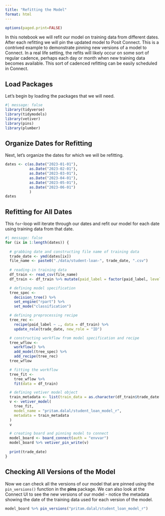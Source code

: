 ```yaml
---
title: "Refitting the Model"
format: html
---
```


```r
options(paged.print=FALSE)
```

In this notebook we will refit our model on training data from different dates. After each refitting we will pin the updated model to Posit Connect.  This is a contrived example to demonstrate pinning new versions of a model to Connect.  In a real life setting, the refits will likely occur on some sort of regular cadence, perhaps each day or month when new training data becomes available.  This sort of cadenced refitting can be easily scheduled in Connect.

## Load Packages

Let's begin by loading the packages that we will need.
```r
#| message: false
library(tidyverse)
library(tidymodels)
library(vetiver)
library(pins)
library(plumber)
```

## Organize Dates for Refitting

Next, let's organize the dates for which we will be refitting.
```r
dates <- c(as.Date("2023-01-01"),
           as.Date("2023-02-01"),
           as.Date("2023-03-01"),
           as.Date("2023-04-01"),
           as.Date("2023-05-01"),
           as.Date("2023-06-01")
           )
dates
```

## Refitting for All Dates

This `for`-loop will iterate through our dates and refit our model for each date using training data from that date.
```r
#| message: false
for (ix in 1:length(dates)) {
  
  # grabbing date and constructing file name of training data
  trade_date <- ymd(dates[ix])
  file_name <- paste0("./data/student-loan-", trade_date, ".csv")
  
  # reading-in training data
  df_train <- read_csv(file_name)
  df_train <- df_train %>% mutate(paid_label = factor(paid_label, levels = c("1", "0")))

  # defining model specification
  tree_spec <-
    decision_tree() %>%
    set_engine("rpart") %>%
    set_mode("classification")

  # defining preprocessing recipe
  tree_rec <-
    recipe(paid_label ~ ., data = df_train) %>%
    update_role(trade_date, new_role = "ID")

  # constructing workflow from model specification and recipe
  tree_wflow <-
    workflow() %>%
    add_model(tree_spec) %>%
    add_recipe(tree_rec)
  tree_wflow

  # fitting the workflow
  tree_fit <-
    tree_wflow %>%
    fit(data = df_train)

  # defining vetiver model object
  train_metadata <- list(train_data = as.character(df_train$trade_date[1]))
  v <- vetiver_model(
    tree_fit,
    model_name = "pritam.dalal/student_loan_model_r",
    metadata = train_metadata
  )
  v

  # creating board and pinning model to connect
  model_board <- board_connect(auth = "envvar")
  model_board %>% vetiver_pin_write(v)
  
  print(trade_date)
}

```

## Checking All Versions of the Model

Now we can check all the versions of our model that are pinned using the `pin_versions()` function in the **pins** package.  We can also look at the Connect UI to see the new versions of our model - notice the metadata showing the date of the training data used for each version of the model.
```r
model_board %>% pin_versions("pritam.dalal/student_loan_model_r")
```

